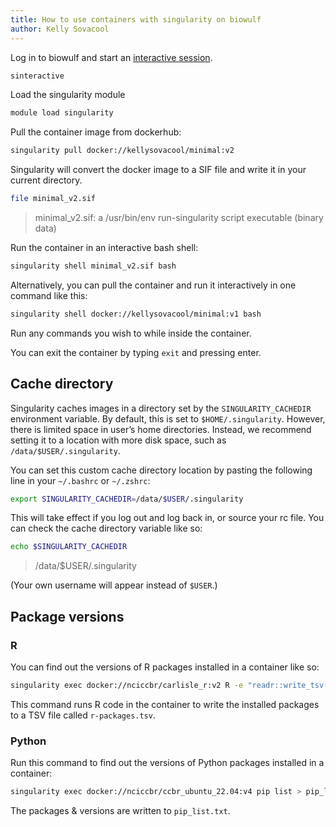 ```yaml
---
title: How to use containers with singularity on biowulf
author: Kelly Sovacool
---
```


Log in to biowulf and start an [interactive session](https://hpc.nih.gov/docs/userguide.html#int).

```sh
sinteractive
```

Load the singularity module
```sh
module load singularity
```

Pull the container image from dockerhub:

```sh
singularity pull docker://kellysovacool/minimal:v2
```

Singularity will convert the docker image to a SIF file and write it in your current directory.

```sh
file minimal_v2.sif
```
> minimal_v2.sif: a /usr/bin/env run-singularity script executable (binary data)

Run the container in an interactive bash shell:
```sh
singularity shell minimal_v2.sif bash
```

Alternatively, you can pull the container and run it interactively in one command like this:

```sh
singularity shell docker://kellysovacool/minimal:v1 bash
```

Run any commands you wish to while inside the container.

You can exit the container by typing `exit` and pressing enter.

## Cache directory

Singularity caches images in a directory set by the `SINGULARITY_CACHEDIR` environment variable.
By default, this is set to `$HOME/.singularity`. 
However, there is limited space in user's home directories.
Instead, we recommend setting it to a location with more disk space, such as
`/data/$USER/.singularity`.

You can set this custom cache directory location by pasting the following line in your `~/.bashrc` or `~/.zshrc`:

```sh
export SINGULARITY_CACHEDIR=/data/$USER/.singularity
```

This will take effect if you log out and log back in, or source your rc file.
You can check the cache directory variable like so:

```sh
echo $SINGULARITY_CACHEDIR
```
> /data/$USER/.singularity

(Your own username will appear instead of `$USER`.)

## Package versions


### R

You can find out the versions of R packages installed in a container like so:

```sh
singularity exec docker://nciccbr/carlisle_r:v2 R -e "readr::write_tsv(tibble::as_tibble(installed.packages()), 'r-packages.tsv')"
```

This command runs R code in the container to write the installed packages to a TSV file called `r-packages.tsv`.

### Python

Run this command to find out the versions of Python packages installed in a container:

```sh
singularity exec docker://nciccbr/ccbr_ubuntu_22.04:v4 pip list > pip_list.txt
```

The packages & versions are written to `pip_list.txt`.